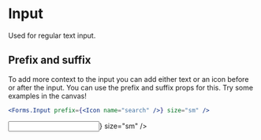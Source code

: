 
# Input

Used for regular text input.

## Prefix and suffix

To add more context to the input you can add either text or an icon before or after the input. You can use the prefix and suffix props for this. Try some examples in the canvas!

```jsx
<Forms.Input prefix={<Icon name="search" />} size="sm" />
```

<Preview>
  <Input prefix={<Icon name="search" />} size="sm" />
</Preview>
<Props of={Input} />
